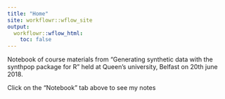 ```yaml
---
title: "Home"
site: workflowr::wflow_site
output:
  workflowr::wflow_html:
    toc: false
---
```


Notebook of course materials from "Generating synthetic data with the synthpop package for R" held at Queen's university, Belfast on 20th june 2018.

Click on the "Notebook" tab above to see my notes
